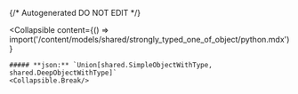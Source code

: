 {/* Autogenerated DO NOT EDIT  */}

<Collapsible
    content={() => import('/content/models/shared/strongly_typed_one_of_object/python.mdx')}
>
    ##### **json:** `Union[shared.SimpleObjectWithType, shared.DeepObjectWithType]`
    <Collapsible.Break/>
</Collapsible>

